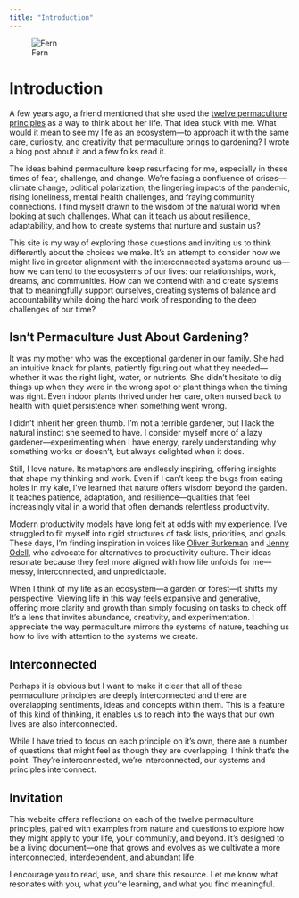 ```yaml
---
title: "Introduction"
---
```


![Fern](images/Fern_Spragg.jpg)

# Introduction

A few years ago, a friend mentioned that she used the [twelve permaculture principles](https://permacultureprinciples.com/) as a way to think about her life. That idea stuck with me. What would it mean to see my life as an ecosystem—to approach it with the same care, curiosity, and creativity that permaculture brings to gardening? I wrote a blog post about it and a few folks read it.

The ideas behind permaculture keep resurfacing for me, especially in these times of fear, challenge, and change. We’re facing a confluence of crises—climate change, political polarization, the lingering impacts of the pandemic, rising loneliness, mental health challenges, and fraying community connections. I find myself drawn to the wisdom of the natural world when looking at such challenges. What can it teach us about resilience, adaptability, and how to create systems that nurture and sustain us?

This site is my way of exploring those questions and inviting us to think differently about the choices we make. It’s an attempt to consider how we might live in greater alignment with the interconnected systems around us—how we can tend to the ecosystems of our lives: our relationships, work, dreams, and communities. How can we contend with and create systems that to meaningfully support ourselves, creating systems of balance and accountability while doing the hard work of responding to the deep challenges of our time?

## Isn't Permaculture Just About Gardening?

It was my mother who was the exceptional gardener in our family. She had an intuitive knack for plants, patiently figuring out what they needed—whether it was the right light, water, or nutrients. She didn’t hesitate to dig things up when they were in the wrong spot or plant things when the timing was right. Even indoor plants thrived under her care, often nursed back to health with quiet persistence when something went wrong.

I didn’t inherit her green thumb. I’m not a terrible gardener, but I lack the natural instinct she seemed to have. I consider myself more of a lazy gardener—experimenting when I have energy, rarely understanding why something works or doesn’t, but always delighted when it does.

Still, I love nature. Its metaphors are endlessly inspiring, offering insights that shape my thinking and work. Even if I can’t keep the bugs from eating holes in my kale, I’ve learned that nature offers wisdom beyond the garden. It teaches patience, adaptation, and resilience—qualities that feel increasingly vital in a world that often demands relentless productivity.

Modern productivity models have long felt at odds with my experience. I’ve struggled to fit myself into rigid structures of task lists, priorities, and goals. These days, I’m finding inspiration in voices like [Oliver Burkeman](https://www.oliverburkeman.com/) and [Jenny Odell](https://www.jennyodell.com/), who advocate for alternatives to productivity culture. Their ideas resonate because they feel more aligned with how life unfolds for me—messy, interconnected, and unpredictable.

When I think of my life as an ecosystem—a garden or forest—it shifts my perspective. Viewing life in this way feels expansive and generative, offering more clarity and growth than simply focusing on tasks to check off. It’s a lens that invites abundance, creativity, and experimentation. I appreciate the way permaculture mirrors the systems of nature, teaching us how to live with attention to the systems we create.

## Interconnected

Perhaps it is obvious but I want to make it clear that all of these permaculture principles are deeply interconnected and there are overalapping sentiments, ideas and concepts within them. This is a feature of this kind of thinking, it enables us to reach into the ways that our own lives are also interconnected.

While I have tried to focus on each principle on it's own, there are a number of questions that might feel as though they are overlapping. I think that's the point. They're interconnected, we're interconnected, our systems and principles interconnect.

## Invitation

This website offers reflections on each of the twelve permaculture principles, paired with examples from nature and questions to explore how they might apply to your life, your community, and beyond. It’s designed to be a living document—one that grows and evolves as we cultivate a more interconnected, interdependent, and abundant life.

I encourage you to read, use, and share this resource. Let me know what resonates with you, what you’re learning, and what you find meaningful.
